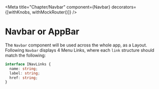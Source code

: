 

<Meta title="Chapter/Navbar" component={Navbar} decorators={[withKnobs, withMockRouter()]} />

# Navbar or AppBar

The `Navbar` component will be used across the whole app, as a Layout.
Following `Navbar` displays 4 Menu Links, where each `link` structure should match
the following:

```ts
interface INavLinks {
  name: string;
  label: string;
  href: string;
}
```

<Preview className="custom-preview">
  <Story name="basic">
    <Navbar links={links} />
  </Story>
</Preview>
